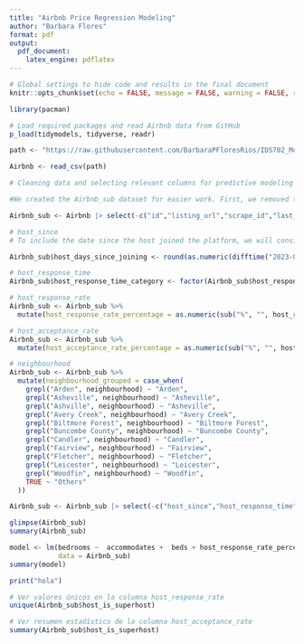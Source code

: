 ```yaml
---
title: "Airbnb Price Regression Modeling"
author: "Barbara Flores"
format: pdf 
output: 
  pdf_document: 
    latex_engine: pdflatex
---
```


```r
# Global settings to hide code and results in the final document
knitr::opts_chunk$set(echo = FALSE, message = FALSE, warning = FALSE, results='hide')
```

```r
library(pacman)

# Load required packages and read Airbnb data from GitHub
p_load(tidymodels, tidyverse, readr)

path <- "https://raw.githubusercontent.com/BarbaraPFloresRios/IDS702_ModelingAndRepresentationOfData/main/20231001_AirbnbPricing/listings.csv"

Airbnb <- read_csv(path)
```

```r
# Cleaning data and selecting relevant columns for predictive modeling

#We created the Airbnb_sub dataset for easier work. First, we removed the variables that will not be useful for the model

Airbnb_sub <- Airbnb |> select(-c("id","listing_url","scrape_id","last_scraped","source","name","description","neighborhood_overview","picture_url","host_id","host_url","host_name","host_location","host_about","host_thumbnail_url","host_picture_url","host_neighbourhood","host_listings_count","host_verifications","neighbourhood_cleansed","neighbourhood_group_cleansed","bathrooms","calendar_updated","first_review","last_review","license"))

# host_since
# To include the date since the host joined the platform, we will consider the number of days between their joining date and the date when the database was extracted, i.e., June 18, 2023.

Airbnb_sub$host_days_since_joining <- round(as.numeric(difftime("2023-06-18", Airbnb_sub$host_since, units = "days")))

# host_response_time
Airbnb_sub$host_response_time_category <- factor(Airbnb_sub$host_response_time, levels = c("N/A", "a few days or more", "within a day", "within a few hours", "within an hour"))

# host_response_rate
Airbnb_sub <- Airbnb_sub %>%
  mutate(host_response_rate_percentage = as.numeric(sub("%", "", host_response_rate)) / 100)

# host_acceptance_rate
Airbnb_sub <- Airbnb_sub %>%
  mutate(host_acceptance_rate_percentage = as.numeric(sub("%", "", host_acceptance_rate)) / 100)

# neighbourhood
Airbnb_sub <- Airbnb_sub %>%
  mutate(neighbourhood_grouped = case_when(
    grepl("Arden", neighbourhood) ~ "Arden",
    grepl("Asheville", neighbourhood) ~ "Asheville",
    grepl("Ashville", neighbourhood) ~ "Asheville",
    grepl("Avery Creek", neighbourhood) ~ "Avery Creek",
    grepl("Biltmore Forest", neighbourhood) ~ "Biltmore Forest",
    grepl("Buncombe County", neighbourhood) ~ "Buncombe County",
    grepl("Candler", neighbourhood) ~ "Candler",
    grepl("Fairview", neighbourhood) ~ "Fairview",
    grepl("Fletcher", neighbourhood) ~ "Fletcher",
    grepl("Leicester", neighbourhood) ~ "Leicester",
    grepl("Woodfin", neighbourhood) ~ "Woodfin",
    TRUE ~ "Others"
  ))

Airbnb_sub <- Airbnb_sub |> select(-c("host_since","host_response_time","host_response_rate","host_acceptance_rate","neighbourhood"))

```

```r
glimpse(Airbnb_sub)
summary(Airbnb_sub)
```

```r
model <- lm(bedrooms ~  accommodates +  beds + host_response_rate_percentage,
            data = Airbnb_sub)
summary(model)
```

```r
print("hola")
```

```r
# Ver valores únicos en la columna host_response_rate
unique(Airbnb_sub$host_is_superhost)

# Ver resumen estadístico de la columna host_acceptance_rate
summary(Airbnb_sub$host_is_superhost)
```
